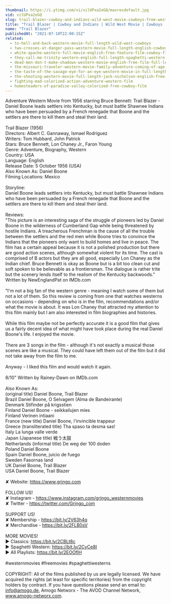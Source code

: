 ```yaml
---
thumbnail: https://i.ytimg.com/vi/xilUPxa2oGQ/maxresdefault.jpg
vid: xilUPxa2oGQ
slug: trail-blazer-cowboy-and-indians-wild-west-movie-cowboys-free-western-english
title: "Trail Blazer | Cowboy and Indians | Wild West Movie | Cowboys | Free Western | English"
name: "Trail Blazer"
publishedAt: "2021-07-10T22:00:15Z"
related:
  - to-hell-and-back-western-movie-full-length-wild-west-cowboys
  - two-crosses-at-danger-pass-western-movie-full-length-english-cowboy-film
  - white-apache-western-full-movie-english-free-feature-film-cowboy-film
  - they-call-me-trinity-western-english-full-length-spaghetti-western-film-full-movie
  - dead-men-don-t-make-shadows-western-movie-english-free-film-full-length-spaghetti-western
  - the-missouri-traveler-western-movie-family-adventure-coming-of-age-english-free-movie-full
  - the-taste-of-the-savage-eye-for-an-eye-western-movie-in-full-length-english-free-feature-film
  - the-shooting-western-movie-full-length-jack-nicholson-english-free-full-westerns
  - fighting-mad-colorized-action-adventure-western-film
  - homesteaders-of-paradise-valley-colorized-free-cowboy-film
---
```


Adventure Western Movie from 1956 starring Bruce Bennett: Trail Blazer - Daniel Boone leads settlers into Kentucky, but must battle Shawnee Indians who have been persuaded by a French renegade that Boone and the settlers are there to kill them and steal their land.<br />
<br />
Trail Blazer (1956)<br />
Directors: Albert C. Gannaway, Ismael Rodríguez<br />
Writers: Tom Hubbard, John Patrick <br />
Stars: Bruce Bennett, Lon Chaney Jr., Faron Young<br />
Genre: Adventure, Biography, Western<br />
Country: USA<br />
Language: English<br />
Release Date: 5 October 1956 (USA) <br />
Also Known As: Daniel Boone <br />
Filming Locations: Mexico<br />
<br />
Storyline:<br />
Daniel Boone leads settlers into Kentucky, but must battle Shawnee Indians who have been persuaded by a French renegade that Boone and the settlers are there to kill them and steal their land.<br />
<br />
Reviews:<br />
"This picture is an interesting saga of the struggle of pioneers led by Daniel Boone in the wilderness of Cumberland Gap while being threatened by hostile Indians. A treacherous Frenchman is the cause of all the trouble between the settlers and the red men while Boone tries to convince the Indians that the pioneers only want to build homes and live in peace. The film has a certain appeal because it is not a polished production but there are good action scenes, although somewhat violent for its time. The cast is comprised of B actors but they are all good, especially Lon Chaney as the Indian chief. Bruce Bennett is okay as Boone but is a bit too clean cut and soft spoken to be believable as a frontiersman. The dialogue is rather trite but the scenery lends itself to the realism of the Kentucky backwoods." Written by NewEnglandPat on IMDb.com <br />
<br />
"I'm not a big fan of the western genre - meaning I watch some of them but not a lot of them. So this review is coming from one that watches westerns on occasions - depending on who is in the film, recommendations and/or what the movie is about. It was Lon Chaney that attracted my attention to this film mainly but I am also interested in film biographies and histories.<br />
<br />
While this film maybe not be perfectly accurate it is a good film that gives us a fairly decent idea of what might have took place during the real Daniel Boone's life. I enjoyed the movie.<br />
<br />
There are 3 songs in the film - although it's not exactly a musical those scenes are like a musical. They could have left them out of the film but it did not take away from the film to me.<br />
<br />
Anyway - I liked this film and would watch it again.<br />
<br />
8/10" Written by Rainey-Dawn on IMDb.com <br />
<br />
Also Known As:<br />
(original title) Daniel Boone, Trail Blazer<br />
Brazil Daniel Boone, O Selvagem (Alma de Bandeirante)<br />
Denmark Stifinder på krigsstien<br />
Finland Daniel Boone - seikkailujen mies<br />
Finland Verinen intiaani<br />
France (new title) Daniel Boone, l'invincible trappeur<br />
Greece (transliterated title) Tha spaso ta desma sas!<br />
Italy La lunga valle verde<br />
Japan (Japanese title) 戦う太鼓<br />
Netherlands (informal title) De weg der 100 doden<br />
Poland Daniel Boone<br />
Spain Daniel Boone, juicio de fuego<br />
Sweden Fasornas land<br />
UK Daniel Boone, Trail Blazer<br />
USA Daniel Boone, Trail Blazer<br />
<br />
✘ Website: https://www.grjngo.com<br />
<br />
FOLLOW US!<br />
✘ Instagram - https://www.instagram.com/grjngo_westernmovies<br />
✘ Twitter - https://twitter.com/Grjngo_com<br />
<br />
SUPPORT US!<br />
✘ Membership - https://bit.ly/2V63h4q<br />
✘ Merchandise - https://bit.ly/2FLB0sV<br />
<br />
MORE MOVIES! <br />
► Classics: https://bit.ly/2CBLt8c <br />
► Spaghetti Western: https://bit.ly/2CyCe8I <br />
► All Playlists: https://bit.ly/2EOOfIH <br />
<br />
#westernmovies #freemovies #spaghettiwesterns<br />
<br />
COPYRIGHT: All of the films published by us are legally licensed. We have acquired the rights (at least for specific territories) from the copyright holders by contract. If you have questions please send an email to: info@amogo.de, Amogo Networx - The AVOD Channel Network, www.amogo-networx.com.